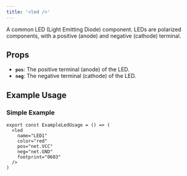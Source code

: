 ```yaml
---
title: '<led />'
---
```


A common LED (Light Emitting Diode) component. LEDs are polarized components, with a positive (anode) and negative (cathode) terminal.

## Props

- **`pos`**: The positive terminal (anode) of the LED.
- **`neg`**: The negative terminal (cathode) of the LED.

## Example Usage

### Simple Example
```tsx ExampleLedUsage.tsx
export const ExampleLedUsage = () => (
  <led
    name="LED1"
    color="red"
    pos="net.VCC"
    neg="net.GND"
    footprint="0603"
  />
)
